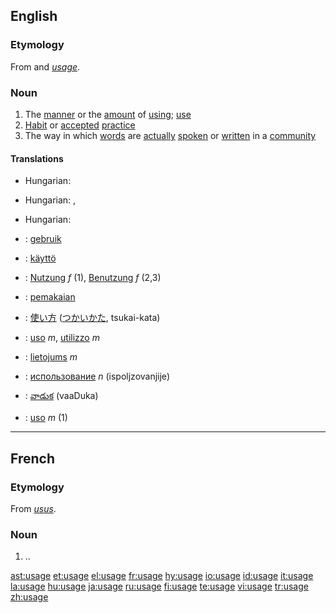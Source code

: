 {{wikipedia}}
==English==
===Etymology===
From {{AF.}} and {{OF.}} ''[[usage]]''.

===Noun===
{{en-noun}}

# The [[manner]] or the [[amount]] of [[using]]; [[use]]
# [[Habit]] or [[accepted]] [[practice]]
# The way in which [[word]]s are [[actually]] [[spoken]] or [[written]] in a [[community]]

====Translations====
{{trans-top|the manner or the amount of using; use}}
*Hungarian: {{t|hu|használat}}
{{trans-mid}}
{{trans-bottom}}

{{trans-top|habit or accepted practice}}
*Hungarian: {{t|hu|szokás}}, {{t|hu|gyakorlat}}
{{trans-mid}}
{{trans-bottom}}

{{trans-top|the way words are spoken or written in a community}}
*Hungarian: {{t|hu|szóhasználat}}
{{trans-mid}}
{{trans-bottom}}

{{checktrans-top}}
*{{ttbc|Dutch}}: [[gebruik]]
*{{ttbc|Finnish}}: [[käyttö]]
*{{ttbc|German}}: [[Nutzung]] ''f'' (1), [[Benutzung]] ''f'' (2,3)
*{{ttbc|Indonesian}}: [[pakai|pemakaian]]
*{{ttbc|Japanese}}: [[使い方]] ([[つかいかた]], tsukai-kata)
*{{ttbc|Italian}}: [[uso]] ''m'', [[utilizzo]] ''m''
{{checktrans-mid}}
*{{ttbc|Latvian}}: [[lietojums]] ''m''
*{{ttbc|Russian}}: [[использование]] ''n'' (ispoljzovanjije)
*{{ttbc|Telugu}}: [[వాడుక]] (vaaDuka)
*{{ttbc|Portuguese}}: [[uso]] ''m'' (1)
{{checktrans-bottom}}

----

==French==
===Etymology===
From {{L.}} ''[[usus]]''.

===Noun===
{{fr-noun|m}}
#..

[[ast:usage]]
[[et:usage]]
[[el:usage]]
[[fr:usage]]
[[hy:usage]]
[[io:usage]]
[[id:usage]]
[[it:usage]]
[[la:usage]]
[[hu:usage]]
[[ja:usage]]
[[ru:usage]]
[[fi:usage]]
[[te:usage]]
[[vi:usage]]
[[tr:usage]]
[[zh:usage]]